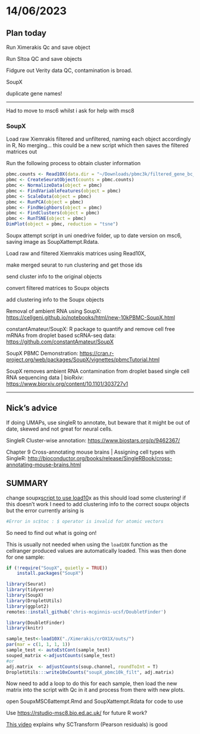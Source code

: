 # 14/06/2023

## Plan today

Run Ximerakis Qc and save object

Run Sltoa QC and save objects

Fidgure out Verity data QC, contamination is broad.

SoupX

duplicate gene names!

------------------------------------------------------------------------

Had to move to msc6 whilst i ask for help with msc8

### SoupX

Load raw Xiemrakis filtered and unfiltered, naming each object accordingly in R, No merging... this could be a new script which then saves the filtered matrices out

Run the following process to obtain cluster information

```r
pbmc.counts <- Read10X(data.dir = "~/Downloads/pbmc3k/filtered_gene_bc_matrices/hg19/")
pbmc <- CreateSeuratObject(counts = pbmc.counts)
pbmc <- NormalizeData(object = pbmc)
pbmc <- FindVariableFeatures(object = pbmc)
pbmc <- ScaleData(object = pbmc)
pbmc <- RunPCA(object = pbmc)
pbmc <- FindNeighbors(object = pbmc)
pbmc <- FindClusters(object = pbmc)
pbmc <- RunTSNE(object = pbmc)
DimPlot(object = pbmc, reduction = "tsne")
```

Soupx attempt script in uni onedrive folder, up to date version on msc6, saving image as SoupXattempt.Rdata.

Load raw and filtered Xiemrakis matrices using Read10X,

make merged seurat to run clustering and get those ids

send cluster info to the original objects

convert filtered matrices to Soupx objects

add clustering info to the Soupx objects

Removal of ambient RNA using SoupX: <https://cellgeni.github.io/notebooks/html/new-10kPBMC-SoupX.html>

constantAmateur/SoupX: R package to quantify and remove cell free mRNAs from droplet based scRNA-seq data: <https://github.com/constantAmateur/SoupX>

SoupX PBMC Demonstration: <https://cran.r-project.org/web/packages/SoupX/vignettes/pbmcTutorial.html>

SoupX removes ambient RNA contamination from droplet based single cell RNA sequencing data \| bioRxiv: <https://www.biorxiv.org/content/10.1101/303727v1>

------------------------------------------------------------------------

## Nick's advice

If doing UMAPs, use singleR to annotate, but beware that it might be out of date, skewed and not great for neural cells.

SingleR Cluster-wise annotation: <https://www.biostars.org/p/9462367/>

Chapter 9 Cross-annotating mouse brains \| Assigning cell types with SingleR: <http://bioconductor.org/books/release/SingleRBook/cross-annotating-mouse-brains.html>

## SUMMARY

change soupx[script to use load10](https://cran.r-project.org/web/packages/SoupX/vignettes/pbmcTutorial.html)x as this should load some clustering! if this doesn't work I need to add clustering info to the correct soupx objects but the error currently arising is

```r
#Error in sc$toc : $ operator is invalid for atomic vectors
```

So need to find out what is going on!

This is usually not needed when using the `load10X` function as the cellranger produced values are automatically loaded. This was then done for one sample:

```r
if (!require("SoupX", quietly = TRUE))
    install.packages("SoupX")

library(Seurat)
library(tidyverse)
library(SoupX)
library(DropletUtils)
library(ggplot2)
remotes::install_github('chris-mcginnis-ucsf/DoubletFinder')

library(DoubletFinder)
library(knitr)

sample_test<-load10X("./Ximerakis/crOX1X/outs/")
par(mar = c(1, 1, 1, 1))
sample_test <- autoEstCont(sample_test)
souped_matrix <-adjustCounts(sample_test)
#or
adj.matrix  <- adjustCounts(soup.channel, roundToInt = T)
DropletUtils:::write10xCounts("soupX_pbmc10k_filt", adj.matrix)
```

Now need to add a loop to do this for each sample, then load the new matrix into the script with Qc in it and process from there with new plots.

open SoupxMSC6attempt.Rmd and SoupXattempt.Rdata for code to use

Use <https://rstudio-msc8.bio.ed.ac.uk/> for future R work?

[This video](https://www.youtube.com/watch?v=huxkc2GH4lk&ab_channel=FlorianWagner) explains why SCTransform (Pearson residuals) is good
